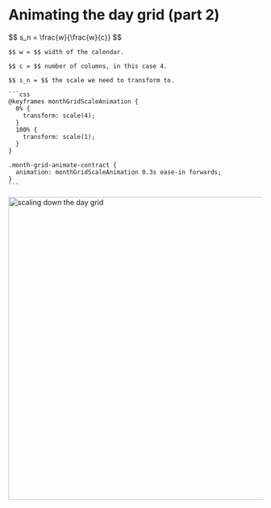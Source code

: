 
# Animating the day grid (part 2)

<Row>
  <Column>
    $$
      s_n = \frac{w}{\frac{w}{c}}
    $$

    $$ w = $$ width of the calendar.
    
    $$ c = $$ number of columns, in this case 4.
    
    $$ s_n = $$ the scale we need to transform to.

    ```css
    @keyframes monthGridScaleAnimation {
      0% {
        transform: scale(4);
      }
      100% {
        transform: scale(1);
      }
    }

    .month-grid-animate-contract {
      animation: monthGridScaleAnimation 0.3s ease-in forwards;
    }
    ```
  </Column>
  <Column>
    <img src={scaleDownDayGrid2} width="600" alt="scaling down the day grid" />
  </Column>
</Row>
